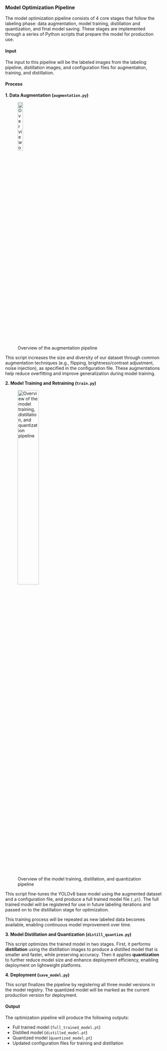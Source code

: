 ### Model Optimization Pipeline

The model optimization pipeline consists of 4 core stages that follow the labeling phase: data augmentation, model training, distillation and quantization, and final model saving. These stages are implemented through a series of Python scripts that prepare the model for production use.

#### Input

The input to this pipeline will be the labeled images from the labeling pipeline, distillation images, and configuration files for augmentation, training, and distillation.

#### Process

**1. Data Augmentation (`augmentation.py`)**

![Overview of the augmentation pipeline](img/augmentation.png){width=20%}

This script increases the size and diversity of our dataset through common augmentation techniques (e.g., flipping, brightness/contrast adjustment, noise injection), as specified in the configuration file. These augmentations help reduce overfitting and improve generalization during model training.

**2. Model Training and Retraining (`train.py`)**

![Overview of the model training, distillation, and quantization pipeline](img/train-distill-quantize.png){width=40%}

This script fine-tunes the YOLOv8 base model using the augmented dataset and a configuration file, and produce a full trained model file (`.pt`). The full trained model will be registered for use in future labeling iterations and passed on to the distillation stage for optimization.

This training process will be repeated as new labeled data becomes available, enabling continuous model improvement over time.

**3. Model Distillation and Quantization (`distill_quantize.py`)**

This script optimizes the trained model in two stages. First, it performs **distillation** using the distillation images to produce a distilled model that is smaller and faster, while preserving accuracy. Then it applies **quantization** to further reduce model size and enhance deployment efficiency, enabling deployment on lightweight platforms.

**4. Deployment (`save_model.py`)**

This script finalizes the pipeline by registering all three model versions in the model registry. The quantized model will be marked as the current production version for deployment.

#### Output

The optimization pipeline will produce the following outputs:

- Full trained model (`full_trained_model.pt`)
- Distilled model (`distilled_model.pt`)
- Quantized model (`quantized_model.pt`)
- Updated configuration files for training and distillation
